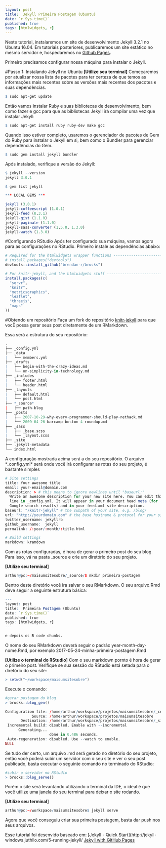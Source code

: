 ```yaml
---
layout: post
title:  Jekyll Primeira Postagem (Ubuntu)
date: `r Sys.time()`
published: true
tags: [htmlwidgets, r]
---
```


Neste tutorial, instalaremos um site de desenvolvimento Jekyll 3.2.1 no Ubuntu 16.04. Em tutoriais posteriores, publicaremos um site estático no mesmo servidor e, hospedaremos no [Github Pages](https://pages.github.com/).

Primeiro precisamos configurar nossa máquina para instalar o Jekyll.

#Passo 1: Instalando Jekyll no Ubuntu
**[Utilize seu terminal]**
Começaremos por atualizar nossa lista de pacotes para ter certeza de que temos as informações mais recentes sobre as versões mais recentes dos pacotes e suas dependências.

```r
$ sudo apt-get update
```

Então vamos instalar Ruby e suas bibliotecas de desenvolvimento, bem como fazer e gcc para que as bibliotecas Jekyll irá compilar uma vez que instalar Jekyll:

```r
$ sudo apt-get install ruby ruby-dev make gcc
```

Quando isso estiver completo, usaremos o gerenciador de pacotes de Gem do Ruby para instalar o Jekyll em si, bem como o Bundler para gerenciar dependências do Gem.

```r
$ sudo gem install jekyll bundler
```

Após instalado, verifique a versão do Jekyll:

```r
$ jekyll --version
jekyll 3.0.1

$ gem list jekyll

*** LOCAL GEMS ***

jekyll (3.0.1)
jekyll-coffeescript (1.0.1)
jekyll-feed (0.3.1)
jekyll-gist (1.1.0)
jekyll-paginate (1.1.0)
jekyll-sass-converter (1.5.0, 1.3.0)
jekyll-watch (1.3.0)

```


#Configurando RStudio
Após ter configurado sua máquina, vamos agora para as configurações no RStudio.
Primeiro instale as dependências abaixo:

```r
# Required for the htmlwidgets wrapper functions -----------------------------
# install.packages("devtools")
devtools::install_github("brendan-r/brocks")

# For knitr-jekyll, and the htmlwidgets stuff --------------------------------
install.packages(c(
  "servr",
  "knitr",
  "metricsgraphics",
  "leaflet",
  "threejs",
  "maps"
))

```


#Obtendo um repositório
Faça um fork do repositório [knitr-jekyll](https://github.com/yihui/knitr-jekyll) para que vocÊ possa gerar seus post diretamente de um RMarkdown. 

Essa será a estrutura do seu repositório:

```r
.
├── _config.yml
├── _data
|   └── members.yml
├── _drafts
|   ├── begin-with-the-crazy-ideas.md
|   └── on-simplicity-in-technology.md
├── _includes
|   ├── footer.html
|   └── header.html
├── _layouts
|   ├── default.html
|   └── post.html
├── *_source*
|   ├── path-blog
├── _posts
|   ├── 2007-10-29-why-every-programmer-should-play-nethack.md
|   └── 2009-04-26-barcamp-boston-4-roundup.md
├── _sass
|   ├── _base.scss
|   └── _layout.scss
├── _site
├── .jekyll-metadata
└── index.html 
```

A configuração mostrada acima será a do seu repositório. O arquivo *_config.yml* será onde você irá configurar as rotas do seu projeto, é bastante simples

```r
# Site settings
title: Your awesome title
email: your-email@domain.com
description: > # this means to ignore newlines until "baseurl:"
  Write an awesome description for your new site here. You can edit this
  line in _config.yml. It will appear in your document head meta (for
  Google search results) and in your feed.xml site description.
baseurl: "/knitr-jekyll" # the subpath of your site, e.g. /blog/
url: "http://yourdomain.com" # the base hostname & protocol for your site
twitter_username: jekyllrb
github_username:  jekyll
permalink: /:year/:month/:title.html

# Build settings
markdown: kramdown
```

Com as rotas configuradas, é hora de gerar o primeiro post do seu blog. Para isso, vá na pasta _source e crie um diretório do seu projeto.

**[Utilize seu terminal]**
```r
arthur@pc:~/maisumsitesobre/_source/$ mkdir primeira-postagem
```

Dentro deste diretório você ira salvar o seu RMarkdown. O seu arquivo.Rmd deve seguir a seguinte estrutura básica:

```r
---
layout: post
title:  Primeira Postagem (Ubuntu)
date: `r Sys.time()`
published: true
tags: [htmlwidgets, r]
---

e depois os R code chunks.
```

O nome do seu RMarkdown deverá seguir o padrão year-month-day-nome.Rmd, por exemplo 2017-05-24-minha-primeira-postagem.Rmd

**[Utilize o terminal do RStudio]**
Com o seu markdown pornto é hora de gerar o primeiro post. Verifique se sua sessão do RStudio está setada para o diretório do seu site: 

```r
> setwd("~/workspace/maisumsitesobre")
```

Execute o comando:
```r
#gerar postagem do blog
> brocks::blog_gen()

Configuration file: /home/arthur/workspace/projetos/maisumsitesobre/_config.yml
            Source: /home/arthur/workspace/projetos/maisumsitesobre
       Destination: /home/arthur/workspace/projetos/maisumsitesobre/_site
 Incremental build: disabled. Enable with --incremental
      Generating... 
                    done in 0.486 seconds.
 Auto-regeneration: disabled. Use --watch to enable.
NULL
```

Se tudo der certo, um arquivo .md será gerado no diretório do seu projeto, então você poderá subir um servidor com o seu site e ver o seu post publicado, basta executar o seguinte comando no terminado do RStudio:

```r
#subir o servidor no RStudio
> brocks::blog_serve()
```

Porém o site será levantando utilizando o terminal da IDE, o ideal é que você utilize uma janela do seu terminal para deixar o site rodando. 

**[Utilize seu terminal]**

```r
arthur@pc:~/workspace/maisumsitesobre$ jekyll serve
```

Agora que você conseguiu criar sua primeira postagem, basta dar push nos seus arquivos. 

Esse tutorial foi desenvido baseado em:
[Jekyll - Quick Start](http://jekyll-windows.juthilo.com/5-running-jekyll/
[Jekyll with GitHub Pages](https://www.smashingmagazine.com/2014/08/build-blog-jekyll-github-pages/)
